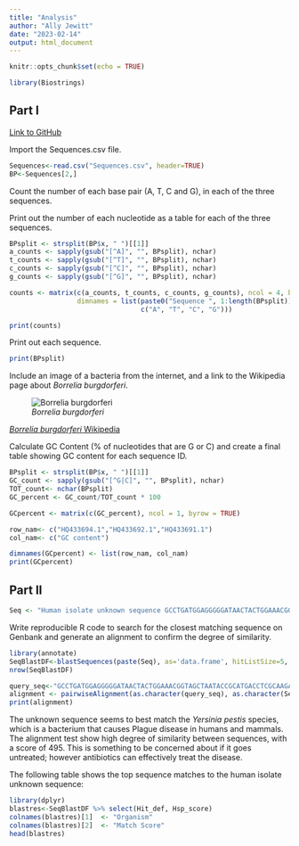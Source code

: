 ```yaml
---
title: "Analysis"
author: "Ally Jewitt"
date: "2023-02-14"
output: html_document
---
```


```r
knitr::opts_chunk$set(echo = TRUE)
```

```r
library(Biostrings)
```

## Part I 

[Link to GitHub](https://github.com/allyjewitt/Rentrez)

Import the Sequences.csv file.

```r
Sequences<-read.csv("Sequences.csv", header=TRUE)
BP<-Sequences[2,]
```

Count the number of each base pair (A, T, C and G), in each of the three sequences. 

Print out the number of each nucleotide as a table for each of the three sequences.

```r
BPsplit <- strsplit(BP$x, " ")[[1]]
a_counts <- sapply(gsub("[^A]", "", BPsplit), nchar)
t_counts <- sapply(gsub("[^T]", "", BPsplit), nchar)
c_counts <- sapply(gsub("[^C]", "", BPsplit), nchar)
g_counts <- sapply(gsub("[^G]", "", BPsplit), nchar)

counts <- matrix(c(a_counts, t_counts, c_counts, g_counts), ncol = 4, byrow = TRUE,
                 dimnames = list(paste0("Sequence ", 1:length(BPsplit)),
                                 c("A", "T", "C", "G")))

print(counts)
```

Print out each sequence.

```r
print(BPsplit)
```

Include an image of a bacteria from the internet, and a link to the Wikipedia page about *Borrelia burgdorferi*.

![*Borrelia burgdorferi*](Borrelia.jpeg)

[*Borrelia burgdorferi* Wikipedia](https://en.wikipedia.org/wiki/Borrelia_burgdorferi)

Calculate GC Content (% of nucleotides that are G or C) and create a final table showing GC content for each sequence ID.

```r
BPsplit <- strsplit(BP$x, " ")[[1]]
GC_count <- sapply(gsub("[^G|C]", "", BPsplit), nchar)
TOT_count<- nchar(BPsplit)
GC_percent <- GC_count/TOT_count * 100

GCpercent <- matrix(c(GC_percent), ncol = 1, byrow = TRUE)

row_nam<- c("HQ433694.1","HQ433692.1","HQ433691.1")
col_nam<- c("GC content")

dimnames(GCpercent) <- list(row_nam, col_nam)
print(GCpercent)
```
## Part II

```r
Seq <- "Human isolate unknown sequence GCCTGATGGAGGGGGATAACTACTGGAAACGGTAGCTAATACCGCATGACCTCGCAAGAGCAAAGTGGGGGACCTTAGGGCCTCACGCCATCGGATGAACCCAGATGGGATTAGCTAGTAGGTGGGGTAATGGCTCACCTAGGCGACGATCCCTAGCTGGTCTGAGAGGATGACCAGCCACACTGGAACTGAGACACGGTCCAGACTCCTACGGGAGGCAGCAGTGGGGAATATTGCACAATGGGCGCAA"
```

Write reproducible R code to search for the closest matching sequence on Genbank and generate an alignment to confirm the degree of similarity.

```r
library(annotate)
SeqBlastDF<-blastSequences(paste(Seq), as='data.frame', hitListSize=5, timeout = 600)
nrow(SeqBlastDF)
```

```r
query_seq<-"GCCTGATGGAGGGGGATAACTACTGGAAACGGTAGCTAATACCGCATGACCTCGCAAGAGCAAAGTGGGGGACCTTAGGGCCTCACGCCATCGGATGAACCCAGATGGGATTAGCTAGTAGGTGGGGTAATGGCTCACCTAGGCGACGATCCCTAGCTGGTCTGAGAGGATGACCAGCCACACTGGAACTGAGACACGGTCCAGACTCCTACGGGAGGCAGCAGTGGGGAATATTGCACAATGGGCGCAA"
alignment <- pairwiseAlignment(as.character(query_seq), as.character(SeqBlastDF$Hsp_qseq[1]), type = "global")
print(alignment)
```


The unknown sequence seems to best match the *Yersinia pestis* species, which is a bacterium that causes Plague disease in humans and mammals. The alignment test show high degree of similarity between sequences, with a score of 495. This is something to be concerned about if it goes untreated; however antibiotics can effectively treat the disease. 

The following table shows the top sequence matches to the human isolate unknown sequence: 
```r
library(dplyr)
blastres<-SeqBlastDF %>% select(Hit_def, Hsp_score)
colnames(blastres)[1]  <- "Organism"   
colnames(blastres)[2]  <- "Match Score" 
head(blastres)
```







